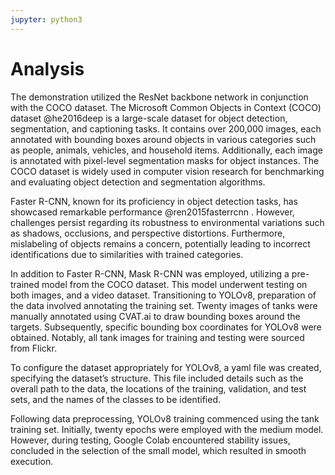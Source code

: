 ```yaml
---
jupyter: python3
---
```


# Analysis

The demonstration utilized the ResNet backbone network in conjunction with the COCO dataset. The Microsoft Common Objects in Context (COCO) dataset @he2016deep is a large-scale dataset for object detection, segmentation, and captioning tasks. It contains over 200,000 images, each annotated with bounding boxes around objects in various categories such as people, animals, vehicles, and household items. Additionally, each image is annotated with pixel-level segmentation masks for object instances. The COCO dataset is widely used in computer vision research for benchmarking and evaluating object detection and segmentation algorithms.

Faster R-CNN, known for its proficiency in object detection tasks, has showcased remarkable performance @ren2015fasterrcnn . However, challenges persist regarding its robustness to environmental variations such as shadows, occlusions, and perspective distortions. Furthermore, mislabeling of objects remains a concern, potentially leading to incorrect identifications due to similarities with trained categories.

In addition to Faster R-CNN, Mask R-CNN was employed, utilizing a pre-trained model from the COCO dataset. This model underwent testing on both images, and a video dataset. Transitioning to YOLOv8, preparation of the data involved annotating the training set. Twenty images of tanks were manually annotated using CVAT.ai to draw bounding boxes around the targets. Subsequently, specific bounding box coordinates for YOLOv8 were obtained. Notably, all tank images for training and testing were sourced from Flickr.

To configure the dataset appropriately for YOLOv8, a yaml file was created, specifying the dataset's structure. This file included details such as the overall path to the data, the locations of the training, validation, and test sets, and the names of the classes to be identified.

Following data preprocessing, YOLOv8 training commenced using the tank training set. Initially, twenty epochs were employed with the medium model. However, during testing, Google Colab encountered stability issues, concluded in the selection of the small model, which resulted in smooth execution.
